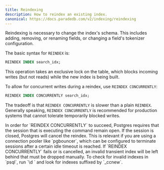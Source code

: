 ```yaml
---
title: Reindexing
description: How to reindex an existing index.
canonical: https://docs.paradedb.com/v2/indexing/reindexing
---
```


Reindexing is necessary to change the index's schema. This includes adding, removing, or renaming fields, or changing a field's tokenizer
configuration.

The basic syntax for `REINDEX` is:

```sql
REINDEX INDEX search_idx;
```

This operation takes an exclusive lock on the table, which blocks incoming writes (but not reads) while the new index is being built.

To allow for concurrent writes during a reindex, use `REINDEX CONCURRENTLY`:

```sql
REINDEX INDEX CONCURRENTLY search_idx;
```

The tradeoff is that `REINDEX CONCURRENTLY` is slower than a plain `REINDEX`. Generally speaking, `REINDEX CONCURRENTLY` is recommended for
production systems that cannot tolerate temporarily blocked writes.

<Note>
  In order for `REINDEX CONCURRENTLY` to succeed, Postgres requires that the
  session that is executing the command remain open. If the session is closed,
  Postgres will cancel the reindex. This is relevant if you are using a
  connection pooler like `pgbouncer`, which can be configured to terminate
  sessions after a certain idle timeout is reached.
</Note>

<Note>
If `REINDEX CONCURRENTLY` fails or is cancelled, an invalid transient index will be left behind that must be dropped manually.
To check for invalid indexes in `psql`, run `\d <table_name>` and look for indexes suffixed by `_ccnew`.
</Note>
